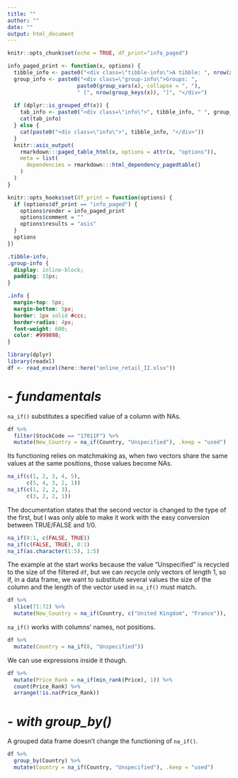 ---
title: ""
author: ""
date: ""
output: html_document
---

```{r setup, include=FALSE}
knitr::opts_chunk$set(echo = TRUE, df_print="info_paged")
```

```{r, echo=FALSE}
info_paged_print <- function(x, options) {
  tibble_info <- paste0("<div class=\"tibble-info\">A tibble: ", nrow(x), " x ", ncol(x), "</div>")
  group_info <- paste0("<div class=\"group-info\">Groups: ", 
                      paste0(group_vars(x), collapse = ", "), 
                      " [", nrow(group_keys(x)), "]", "</div>")
  
  if (dplyr::is_grouped_df(x)) {
    tab_info <- paste0("<div class=\"info\">", tibble_info, " ", group_info, "</div>")
    cat(tab_info)
  } else {
    cat(paste0("<div class=\"info\">", tibble_info, "</div>"))
  }
  knitr::asis_output(
    rmarkdown:::paged_table_html(x, options = attr(x, "options")),
    meta = list(
      dependencies = rmarkdown:::html_dependency_pagedtable()
    )
  )
}

knitr::opts_hooks$set(df_print = function(options) {
  if (options$df_print == "info_paged") {
    options$render = info_paged_print
    options$comment = ""
    options$results = "asis"
  }
  options
})
```

```{css, echo=FALSE}
.tibble-info,
.group-info {
  display: inline-block;
  padding: 15px;
}

.info {
  margin-top: 5px;
  margin-bottom: 5px;
  border: 1px solid #ccc;
  border-radius: 4px;
  font-weight: 600;
  color: #999898;
}
```

```{r, message = FALSE, echo=FALSE}
library(dplyr)
library(readxl)
df <- read_excel(here::here("online_retail_II.xlsx"))
```

# - *fundamentals*

`na_if()` substitutes a specified value of a column with NAs.

```{r}
df %>%
  filter(StockCode == "17011F") %>%
  mutate(New_Country = na_if(Country, "Unspecified"), .keep = "used")
```

Its functioning relies on matchmaking as, when two vectors share the same values at the same positions, those values become NAs.

```{r, df_print = "paged"}
na_if(c(1, 2, 3, 4, 5), 
      c(5, 4, 3, 2, 1))
na_if(c(1, 2, 2, 3), 
      c(3, 2, 2, 1))
```

The documentation states that the second vector is changed to the type of the first, but I was only able to make it work with the easy conversion between TRUE/FALSE and 1/0.

```{r, error = TRUE, df_print = "paged"}
na_if(0:1, c(FALSE, TRUE))
na_if(c(FALSE, TRUE), 0:1)
na_if(as.character(1:5), 1:5)
```

The example at the start works because the value "Unspecified" is recycled to the size of the filtered `df`, but we can recycle only vectors of length 1, so if, in a data frame, we want to substitute several values the size of the column and the length of the vector used in `na_if()` must match.

```{r}
df %>%
  slice(71:72) %>%
  mutate(New_Country = na_if(Country, c("United Kingdom", "France")), .keep = "used")
```

`na_if()` works with columns' names, not positions.

```{r, error = TRUE}
df %>%
  mutate(Country = na_if(8, "Unspecified"))
```

We can use expressions inside it though.

```{r}
df %>%
  mutate(Price_Rank = na_if(min_rank(Price), 1)) %>%
  count(Price_Rank) %>%
  arrange(!is.na(Price_Rank))
```

# - *with group_by()*

A grouped data frame doesn't change the functioning of `na_if()`.

```{r}
df %>%
  group_by(Country) %>%
  mutate(Country = na_if(Country, "Unspecified"), .keep = "used")
```